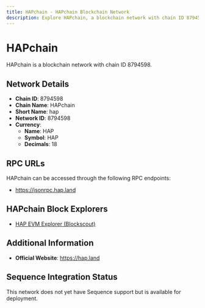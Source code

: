 ```yaml
--- 
title: HAPchain - HAPchain Blockchain Network
description: Explore HAPchain, a blockchain network with chain ID 8794598. Learn about its native currency, HAP, and how to interact with the network.
---
```


# HAPchain

HAPchain is a blockchain network with chain ID 8794598.

## Network Details

- **Chain ID**: 8794598
- **Chain Name**: HAPchain
- **Short Name**: hap
- **Network ID**: 8794598
- **Currency**: 
  - **Name**: HAP
  - **Symbol**: HAP
  - **Decimals**: 18

## RPC URLs

HAPchain can be accessed through the following RPC endpoints:

- https://jsonrpc.hap.land

## HAPchain Block Explorers

- [HAP EVM Explorer (Blockscout)](https://blockscout.hap.land)

## Additional Information

- **Official Website**: https://hap.land

## Sequence Integration Status

This network does not yet have Sequence support but is available for deployment.
